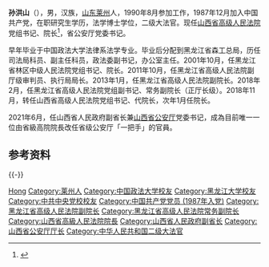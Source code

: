 '''孙洪山'''（{{bd|1968年|1月||catIdx=Sun孙}}），男，汉族，[[山东|山东]][[莱州|莱州]]人，1990年8月参加工作，1987年12月加入中国共产党，在职研究生学历，法学博士学位，二级大法官。现任[[山西省高级人民法院|山西省高级人民法院]]党组书记、院长<ref>{{Cite web|title=孙洪山当选山西高院院长|url=https://www.chinacourt.org/article/detail/2019/01/id/3720490.shtml|accessdate=2020-07-03|work=中国法院网|archive-date=2020-07-03|archive-url=https://web.archive.org/web/20200703173721/https://www.chinacourt.org/article/detail/2019/01/id/3720490.shtml|dead-url=no}}</ref>，省公安厅党委书记。

早年毕业于中国政法大学法律系法学专业。毕业后分配到黑龙江省森工总局，历任司法局科员、副主任科员，政法委副书记，办公室主任。2001年10月，任黑龙江省林区中级人民法院党组书记、院长。2011年10月，任黑龙江省高级人民法院副厅级审判员、执行局局长。2013年1月，任黑龙江省高级人民法院副院长。2018年2月，任黑龙江省高级人民法院党组副书记、常务副院长（正厅长级）。2018年11月，转任山西省高级人民法院党组书记、代院长，次年1月任院长。

2021年6月，任山西省人民政府副省长兼[[山西省公安厅|山西省公安厅]]党委书记，成為目前唯一一位由省級高院院長改任省级公安厅「一把手」的官員。

== 参考资料 ==
{{reflist}}

{{-}}
{{start box}}
{{s-gov|prc}}
{{s-before|[[刘新云|刘新云]]}}
{{s-title|[[山西省公安厅|山西省公安厅]]厅长|2021年6月－}}
{{s-inc}}
{{s-legal|prc}}
{{s-before|[[邱水平|邱水平]]}}
{{s-title|[[山西省高级人民法院|山西省高级人民法院]]院长|2018年11月－2021年6月}}
{{s-after|[[冯军_(1965年)|冯军]]}}
{{end box}}
{{中国人物小作品}}
{{山西省领导人}}

{{Authority control}}
{{DEFAULTSORT:Sun孙}}
[[Category:孙姓|Hong]]
[[Category:莱州人|Category:莱州人]]
[[Category:中国政法大学校友|Category:中国政法大学校友]]
[[Category:黑龙江大学校友|Category:黑龙江大学校友]]
[[Category:中共中央党校校友|Category:中共中央党校校友]]
[[Category:中国共产党党员_(1987年入党)|Category:中国共产党党员 (1987年入党)]]
[[Category:黑龙江省高级人民法院副院长|Category:黑龙江省高级人民法院副院长]]
[[Category:黑龙江省高级人民法院常务副院长|Category:黑龙江省高级人民法院常务副院长]]
[[Category:山西省高級人民法院院長|Category:山西省高級人民法院院長]]
[[Category:山西省人民政府副省长|Category:山西省人民政府副省长]]
[[Category:山西省公安厅厅长|Category:山西省公安厅厅长]]
[[Category:中华人民共和国二级大法官|Category:中华人民共和国二级大法官]]